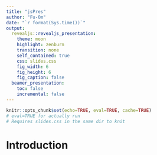 ```yaml
---
title: "jsPres"
author: "Fu-Om"
date: "`r format(Sys.time())`"
output:
  revealjs::revealjs_presentation:
    theme: moon
    highlight: zenburn
    transition: none
    self_contained: true
    css: slides.css
    fig_width: 6
    fig_height: 6
    fig_caption: false
  beamer_presentation:
    toc: false
    incremental: false
---
```


```r
knitr::opts_chunk$set(echo=TRUE, eval=TRUE, cache=TRUE)
# eval=TRUE for actually run 
# Requires slides.css in the same dir to knit
```

# Introduction